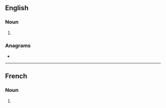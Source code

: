==English==

===Noun===
{{head|en|noun form}}

# {{plural of|martinet|lang=en}}

===Anagrams===
* {{anagrams|en|a=aeimnrstt|stream tin|tarentism}}

----

==French==

===Noun===
{{head|fr|noun plural form|g=m}}

# {{plural of|martinet|lang=fr}}